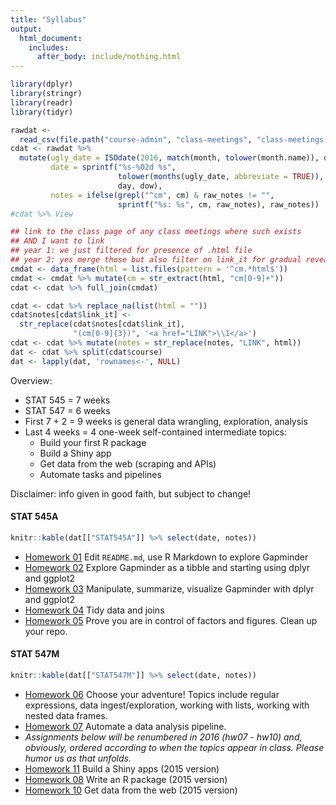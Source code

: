 ```yaml
---
title: "Syllabus"
output:
  html_document:
    includes:
      after_body: include/nothing.html
---
```


```r
library(dplyr)
library(stringr)
library(readr)
library(tidyr)

rawdat <-
  read_csv(file.path("course-admin", "class-meetings", "class-meetings.csv"))
cdat <- rawdat %>%
  mutate(ugly_date = ISOdate(2016, match(month, tolower(month.name)), day),
         date = sprintf("%s-%02d %s",
                        tolower(months(ugly_date, abbreviate = TRUE)),
                        day, dow),
         notes = ifelse(grepl("^cm", cm) & raw_notes != "",
                        sprintf("%s: %s", cm, raw_notes), raw_notes))
#cdat %>% View

## link to the class page of any class meetings where such exists
## AND I want to link
## year 1: we just filtered for presence of .html file
## year 2: yes merge those but also filter on link_it for gradual reveal
cmdat <- data_frame(html = list.files(pattern = '^cm.*html$'))
cmdat <- cmdat %>% mutate(cm = str_extract(html, "cm[0-9]+"))
cdat <- cdat %>% full_join(cmdat)

cdat <- cdat %>% replace_na(list(html = ""))
cdat$notes[cdat$link_it] <-
  str_replace(cdat$notes[cdat$link_it],
              "(cm[0-9]{3})", '<a href="LINK">\\1</a>')
cdat <- cdat %>% mutate(notes = str_replace(notes, "LINK", html))
dat <- cdat %>% split(cdat$course)
dat <- lapply(dat, 'rownames<-', NULL)
```

Overview:

  * STAT 545 = 7 weeks
  * STAT 547 = 6 weeks
  * First 7 + 2 = 9 weeks is general data wrangling, exploration, analysis
  * Last 4 weeks = 4 one-week self-contained intermediate topics:
    - Build your first R package
    - Build a Shiny app
    - Get data from the web (scraping and APIs)
    - Automate tasks and pipelines

Disclaimer: info given in good faith, but subject to change!

<!-- unholy hack to make following two tables less wide and the same wide -->
<style type="text/css">
table {
   max-width: 50%;
}
</style>

#### STAT 545A

```r
knitr::kable(dat[["STAT545A"]] %>% select(date, notes))
```

  * [Homework 01](hw01_edit-README.html) Edit `README.md`, use R Markdown to explore Gapminder
  * [Homework 02](hw02_explore-gapminder-dplyr.html) Explore Gapminder as a tibble and starting using dplyr and ggplot2
  * [Homework 03](hw03_dplyr-and-more-ggplot2.html) Manipulate, summarize, visualize Gapminder with dplyr and ggplot2
  * [Homework 04](hw04_tidy-data-joins.html) Tidy data and joins
  * [Homework 05](hw05_factor-figure-boss-repo-hygiene.html) Prove you are in control of factors and figures. Clean up your repo.

#### STAT 547M

```r
knitr::kable(dat[["STAT547M"]] %>% select(date, notes))
```

  * [Homework 06](hw06_data-wrangling-conclusion.html) Choose your adventure! Topics include regular expressions, data ingest/exploration, working with lists, working with nested data frames.
  * [Homework 07](hw07_automation.html) Automate a data analysis pipeline.
  * *Assignments below will be renumbered in 2016 (hw07 - hw10) and, obviously, ordered according to when the topics appear in class. Please humor us as that unfolds.*
  * [Homework 11](hw11_shiny.html) Build a Shiny apps (2015 version)
  * [Homework 08](hw08_package.html) Write an R package (2015 version)
  * [Homework 10](hw10_data-from-web.html) Get data from the web (2015 version)

